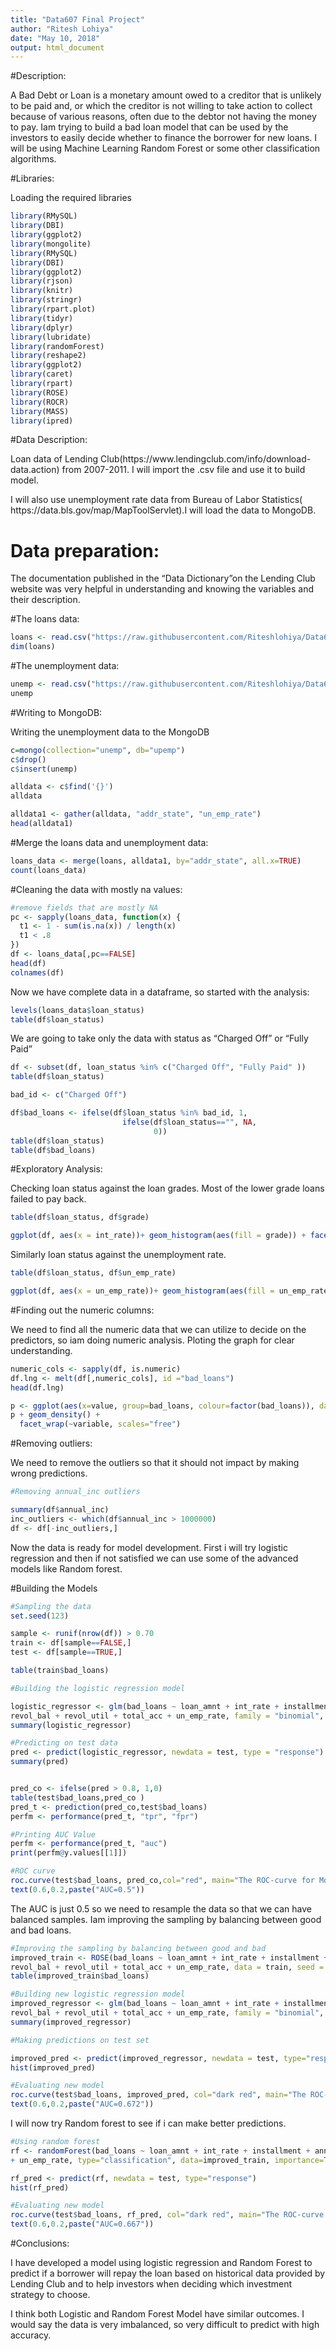 ```yaml
---
title: "Data607 Final Project"
author: "Ritesh Lohiya"
date: "May 10, 2018"
output: html_document
---
```



#Description:

A Bad Debt or Loan is a monetary amount owed to a creditor that is unlikely to be paid and, or which the creditor is not willing to take action to collect because of various reasons, often due to the debtor not having the money to pay.
Iam trying to build a bad loan model that can be used by the investors to easily decide whether to finance the borrower for new loans. I will be using Machine Learning Random Forest or some other classification algorithms.

#Libraries:

Loading the required libraries

```r
library(RMySQL)
library(DBI)
library(ggplot2)
library(mongolite)
library(RMySQL)
library(DBI)
library(ggplot2)
library(rjson)
library(knitr)
library(stringr)
library(rpart.plot)
library(tidyr)
library(dplyr)
library(lubridate)
library(randomForest)
library(reshape2)
library(ggplot2)
library(caret)
library(rpart)
library(ROSE)
library(ROCR)
library(MASS)
library(ipred)
```

#Data Description:

Loan data of Lending Club(https://www.lendingclub.com/info/download-data.action) from 2007-2011. I will import the .csv file and use it to build model.

I will also use unemployment rate data from Bureau of Labor Statistics( https://data.bls.gov/map/MapToolServlet).I will load the data to MongoDB.


# Data preparation:

The documentation published in the "Data Dictionary"on the Lending Club website was very helpful in understanding and knowing the variables and their description.

#The loans data:

```r
loans <- read.csv("https://raw.githubusercontent.com/Riteshlohiya/Data607-Final-Project/master/lending_club_loansd.csv", header=TRUE, sep=",", stringsAsFactors=FALSE)
dim(loans)
```

#The unemployment data:

```r
unemp <- read.csv("https://raw.githubusercontent.com/Riteshlohiya/Data607-Final-Project/master/Unemp_rate_new1.csv", header=TRUE, sep=",", stringsAsFactors=FALSE)
unemp
```

#Writing to MongoDB:

Writing the unemployment data to the MongoDB

```r
c=mongo(collection="unemp", db="upemp")
c$drop()
c$insert(unemp)
```

```r
alldata <- c$find('{}')
alldata
```

```r
alldata1 <- gather(alldata, "addr_state", "un_emp_rate")
head(alldata1)
``` 

#Merge the loans data and unemployment data:

```r
loans_data <- merge(loans, alldata1, by="addr_state", all.x=TRUE)
count(loans_data)
```

#Cleaning the data with mostly na values:

```r
#remove fields that are mostly NA
pc <- sapply(loans_data, function(x) {
  t1 <- 1 - sum(is.na(x)) / length(x)
  t1 < .8
})
df <- loans_data[,pc==FALSE]
head(df)
colnames(df)
```

Now we have complete data in a dataframe, so started with the analysis:

```r
levels(loans_data$loan_status)
table(df$loan_status)
```

We are going to take only the data with status as "Charged Off" or "Fully Paid"

```r
df <- subset(df, loan_status %in% c("Charged Off", "Fully Paid" ))
table(df$loan_status)

bad_id <- c("Charged Off")

df$bad_loans <- ifelse(df$loan_status %in% bad_id, 1,
                         ifelse(df$loan_status=="", NA,
                                0))
table(df$loan_status)
table(df$bad_loans)

```

#Exploratory Analysis:

Checking loan status against the loan grades. Most of the lower grade loans failed to pay back.

```r
table(df$loan_status, df$grade)

ggplot(df, aes(x = int_rate))+ geom_histogram(aes(fill = grade)) + facet_wrap(~loan_status, ncol = 1)
```

Similarly loan status against the unemployment rate.

```r
table(df$loan_status, df$un_emp_rate)

ggplot(df, aes(x = un_emp_rate))+ geom_histogram(aes(fill = un_emp_rate)) + facet_wrap(~loan_status, ncol = 1)
```

#Finding out the numeric columns:

We need to find all the numeric data that we can utilize to decide on the predictors, so iam doing numeric analysis. Ploting the graph for clear understanding.
 
```r
numeric_cols <- sapply(df, is.numeric)
df.lng <- melt(df[,numeric_cols], id ="bad_loans")
head(df.lng)

p <- ggplot(aes(x=value, group=bad_loans, colour=factor(bad_loans)), data=df.lng)
p + geom_density() +
  facet_wrap(~variable, scales="free")
```
 
#Removing outliers:
 
We need to remove the outliers so that it should not impact by making wrong predictions.

```r
#Removing annual_inc outliers

summary(df$annual_inc)
inc_outliers <- which(df$annual_inc > 1000000) 
df <- df[-inc_outliers,] 

```

Now the data is ready for model development. First i will try logistic regression and then if not satisfied we can use some of the advanced models like Random forest.

#Building the Models

```r

#Sampling the data
set.seed(123)

sample <- runif(nrow(df)) > 0.70
train <- df[sample==FALSE,]
test <- df[sample==TRUE,]

table(train$bad_loans)

#Building the logistic regression model

logistic_regressor <- glm(bad_loans ~ loan_amnt + int_rate + installment + annual_inc + dti +
revol_bal + revol_util + total_acc + un_emp_rate, family = "binomial", data = train)
summary(logistic_regressor)

#Predicting on test data
pred <- predict(logistic_regressor, newdata = test, type = "response")
summary(pred)


pred_co <- ifelse(pred > 0.8, 1,0) 
table(test$bad_loans,pred_co )
pred_t <- prediction(pred_co,test$bad_loans)
perfm <- performance(pred_t, "tpr", "fpr")

#Printing AUC Value
perfm <- performance(pred_t, "auc")
print(perfm@y.values[[1]])

#ROC curve
roc.curve(test$bad_loans, pred_co,col="red", main="The ROC-curve for Model")
text(0.6,0.2,paste("AUC=0.5"))

```

The AUC is just 0.5 so we need to resample the data so that we can have balanced samples. Iam improving the sampling by balancing between good and bad loans.

```r
#Improving the sampling by balancing between good and bad
improved_train <- ROSE(bad_loans ~ loan_amnt + int_rate + installment + annual_inc + dti +
revol_bal + revol_util + total_acc + un_emp_rate, data = train, seed = 1)$data
table(improved_train$bad_loans)

#Building new logistic regression model
improved_regressor <- glm(bad_loans ~ loan_amnt + int_rate + installment + annual_inc + dti +
revol_bal + revol_util + total_acc + un_emp_rate, family = "binomial", data = improved_train)
summary(improved_regressor)

#Making predictions on test set

improved_pred <- predict(improved_regressor, newdata = test, type="response")
hist(improved_pred)

#Evaluating new model
roc.curve(test$bad_loans, improved_pred, col="dark red", main="The ROC-curve for Improved Model")
text(0.6,0.2,paste("AUC=0.672"))
```


I will now try Random forest to see if i can make better predictions.

```r
#Using random forest
rf <- randomForest(bad_loans ~ loan_amnt + int_rate + installment + annual_inc + dti  + revol_bal + revol_util + total_acc 
+ un_emp_rate, type="classification", data=improved_train, importance=TRUE, na.action=na.omit)

rf_pred <- predict(rf, newdata = test, type="response")
hist(rf_pred)

#Evaluating new model
roc.curve(test$bad_loans, rf_pred, col="dark red", main="The ROC-curve for Improved Model")
text(0.6,0.2,paste("AUC=0.667"))
```

 
#Conclusions:

I have developed a model using logistic regression and Random Forest to predict if a borrower will repay the loan based on historical data provided by Lending Club and to help investors when deciding which investment strategy to choose.

I think both Logistic and Random Forest Model have similar outcomes. I would say the data is very imbalanced, so very difficult to predict with high accuracy.


